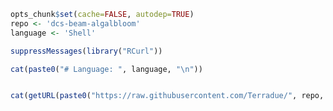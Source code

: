 ```r
opts_chunk$set(cache=FALSE, autodep=TRUE)
repo <- 'dcs-beam-algalbloom'
language <- 'Shell'
```
```r
suppressMessages(library("RCurl"))

cat(paste0("# Language: ", language, "\n"))


cat(getURL(paste0("https://raw.githubusercontent.com/Terradue/", repo, "/master/README.md")))
```

